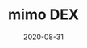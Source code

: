 ---
title: mimo DEX
tag: DEX,DeFi
status: publish
date: 2020-08-31
slug: A cross-chain decentralized exchange (DEX) with automated liquidity and 5-sec trade finality
website: https://mimo.exchange
twitter: https://twitter.com/mimoprotocol
logo: /img/mimo DEX.png
featured_img: https://wp.gcap1.iotex.io/wp-content/uploads/2020/09/mimo-header.png
telegram: https://t.me/mimogroup
---